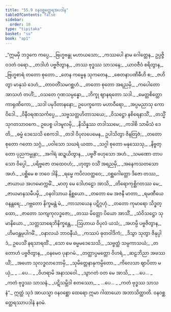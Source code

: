 ```yaml
---
title: "55.9 ဝနဝစ္ဆတ္ထေရအပဒါန"
tableOfContents: false
sidebar:
  order: 10
type: "tipitaka"
basket: "su"
book: "ap1"
---
```



<DynamicBreadcrumb />

<Division number="251" book="ap1">

<Paragraph number="7601" type="verses" book="ap1">
_“ဣမမှိ ဘဒ္ဒကေ ကပ္ပေ,_  
_ဗြဟ္မဗန္ဓု မဟာယသော;_  
_ကဿပေါ နာမ ဂေါတ္တေန,_  
ဥပ္ပဇ္ဇိ ဝဒတံ ဝရော._  

</Paragraph>

</Division>
<Division number="252" book="ap1">

<Paragraph number="7602" type="verses" book="ap1">
_တဒါဟံ ပဗ္ဗဇိတွာန,_  
_တဿ ဗုဒ္ဓဿ သာသနေ;_  
_ယာဝဇီဝံ စရိတွာန,_  
_ဗြဟ္မစာရံ တတော စုတော._  

</Paragraph>

</Division>
<Division number="253" book="ap1">

<Paragraph number="7603" type="verses" book="ap1">
_တေန ကမ္မေန သုကတေန,_  
_စေတနာပဏိဓီဟိ စ;_  
_ဇဟိတွာ မာနုသံ ဒေဟံ,_  
_တာဝတိံသမဂစ္ဆဟံ._  

</Paragraph>

</Division>
<Division number="254" book="ap1">

<Paragraph number="7604" type="verses" book="ap1">
_တတော စုတော အရညမှိ,_  
_ကပေါတော အာသဟံ တဟိံ;_  
_ဝသတေ ဂုဏသမ္ပန္နော,_  
_ဘိက္ခု ဈာနရတော သဒါ._  

</Paragraph>

</Division>
<Division number="255" book="ap1">

<Paragraph number="7605" type="verses" book="ap1">
_မေတ္တစိတ္တော ကာရုဏိကော,_  
_သဒါ ပမုဒိတာနနော;_  
ဥပေက္ခကော မဟာဝီရော,_  
_အပ္ပမညာသု ကောဝိဒေါ._  

</Paragraph>

</Division>
<Division number="256" book="ap1">

<Paragraph number="7606" type="verses" book="ap1">
_ဝိနီဝရဏသင်္ကပ္ပေ,_  
_သဗ္ဗသတ္တဟိတာသယေ;_  
_ဝိသဋ္ဌော နစိရေနာသိံ,_  
_တသ္မိံ သုဂတသာဝကေ._  

</Paragraph>

</Division>
<Division number="257" book="ap1">

<Paragraph number="7607" type="verses" book="ap1">
ဥပေစ္စ ပါဒမူလမှိ,_  
_နိသိန္နဿ တဒါဿမေ;_  
_ကဒါစိ သာမိသံ ဒေတိ,_  
_ဓမ္မံ ဒေသေသိ စေကဒါ._  

</Paragraph>

</Division>
<Division number="258" book="ap1">

<Paragraph number="7608" type="verses" book="ap1">
_တဒါ ဝိပုလပေမေန,_  
ဥပါသိတွာ ဇိနတြဇံ;_  
_တတော စုတော ဂတော သဂ္ဂံ,_  
_ပဝါသော သဃရံ ယထာ._  

</Paragraph>

</Division>
<Division number="259" book="ap1">

<Paragraph number="7609" type="verses" book="ap1">
_သဂ္ဂါ စုတော မနုဿေသု,_  
_နိဗ္ဗတ္တော ပုညကမ္မုနာ;_  
_အဂါရံ ဆဍ္ဍယိတွာန,_  
_ပဗ္ဗဇိံ ဗဟုသော အဟံ._  

</Paragraph>

</Division>
<Division number="260" book="ap1">

<Paragraph number="7610" type="verses" book="ap1">
_သမဏော တာပသော ဝိပ္ပေါ,_  
_ပရိဗ္ဗဇော တထေဝဟံ;_  
_ဟုတွာ ဝသိံ အရညမှိ,_  
_အနေကသတသော အဟံ._  

</Paragraph>

</Division>
<Division number="261" book="ap1">

<Paragraph number="7611" type="verses" book="ap1">
_ပစ္ဆိမေ စ ဘဝေ ဒါနိ,_  
_ရမ္မေ ကပိလဝတ္ထဝေ;_  
_ဝစ္ဆဂေါတ္တော ဒိဇော တဿ,_  
_ဇာယာယ အဟမောက္ကမိံ._  

</Paragraph>

</Division>
<Division number="262" book="ap1">

<Paragraph number="7612" type="verses" book="ap1">
_မာတု မေ ဒေါဟဠော အာသိ,_  
_တိရောကုစ္ဆိဂတဿ မေ;_  
_ဇာယမာနသမီပမှိ,_  
_ဝနဝါသာယ နိစ္ဆယော._  

</Paragraph>

</Division>
<Division number="263" book="ap1">

<Paragraph number="7613" type="verses" book="ap1">
_တတော မေ အဇနီ မာတာ,_  
_ရမဏီယေ ဝနန္တရေ;_  
_ဂဗ္ဘတော နိက္ခမန္တံ မံ,_  
_ကာသာယေန ပဋိဂ္ဂဟုံ._  

</Paragraph>

</Division>
<Division number="264" book="ap1">

<Paragraph number="7614" type="verses" book="ap1">
_တတော ကုမာရော သိဒ္ဓတ္ထော,_  
_ဇာတော သကျကုလဒ္ဓဇော;_  
_တဿ မိတ္တော ပိယော အာသိံ,_  
_သံဝိသဋ္ဌော သုမာနိယော._  

</Paragraph>

</Division>
<Division number="265" book="ap1">

<Paragraph number="7615" type="verses" book="ap1">
_သတ္တသာရေဘိနိက္ခန္တေ,_  
_ဩဟာယ ဝိပုလံ ယသံ;_  
_အဟမ္ပိ ပဗ္ဗဇိတွာန,_  
_ဟိမဝန္တမုပါဂမိံ._  

</Paragraph>

</Division>
<Division number="266" book="ap1">

<Paragraph number="7616" type="verses" book="ap1">
_ဝနာလယံ ဘာဝနီယံ,_  
_ကဿပံ ဓုတဝါဒိကံ;_  
_ဒိသွာ သုတွာ ဇိနုပ္ပါဒံ,_  
ဥပေသိံ နရသာရထိံ._  

</Paragraph>

</Division>
<Division number="267" book="ap1">

<Paragraph number="7617" type="verses" book="ap1">
_သော မေ ဓမ္မမဒေသေသိ,_  
_သဗ္ဗတ္ထံ သမ္ပကာသယံ;_  
_တတောဟံ ပဗ္ဗဇိတွာန,_  
_ဝနမေဝ ပုနာဂမံ._  

</Paragraph>

</Division>
<Division number="268" book="ap1">

<Paragraph number="7618" type="verses" book="ap1">
_တတ္ထာပ္ပမတ္တော ဝိဟရံ,_  
_ဆဠဘိညာ အဖဿယိံ;_  
_အဟော သုလဒ္ဓလာဘောမှိ,_  
_သုမိတ္တေနာနုကမ္ပိတော._  

</Paragraph>

</Division>
<Division number="269" book="ap1">

<Paragraph number="7619" type="verses" book="ap1">
_ကိလေသာ ဈာပိတာ မယှံ,_  
_ …ပေ… _  
_ဝိဟရာမိ အနာသဝေါ._  

</Paragraph>

</Division>
<Division number="270" book="ap1">

<Paragraph number="7620" type="verses" book="ap1">
_သွာဂတံ ဝတ မေ အာသိ,_  
_ …ပေ… _  
_ကတံ ဗုဒ္ဓဿ သာသနံ._  

</Paragraph>

</Division>
<Division number="271" book="ap1">

<Paragraph number="7621" type="verses" book="ap1">
_ပဋိသမ္ဘိဒါ စတဿော,_  
_ …ပေ… _  
_ကတံ ဗုဒ္ဓဿ သာသနံ”._  

</Paragraph>

<Paragraph number="7622" book="ap1">
ဣတ္ထံ သုဒံ အာယသ္မာ ဝနဝစ္ဆော ထေရော ဣမာ ဂါထာယော အဘာသိတ္ထာတိ.

</Paragraph>
</Division>

<Paragraph number="7623" type="center" book="ap1">
ဝနဝစ္ဆတ္ထေရဿာပဒါနံ နဝမံ.
</Paragraph>